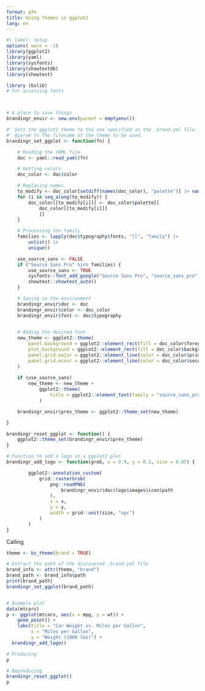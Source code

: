 ```yaml
---
format: gfm
title: Using themes in ggplot2
lang: en
---
```



```r
#| label: setup
options( warn = -1)
library(ggplot2)
library(yaml)
library(sysfonts)
library(showtextdb)
library(showtext)

library (bslib)
# For accessing fonts



# A place to save things
brandingr_envir <- new.env(parent = emptyenv())

#' Sets the ggplot2 theme to the one specified in the _brand.yml file.
#' @param fn The filename of the theme to be used.
brandingr_set_ggplot <- function(fn) {

    # Reading the YAML file
    doc <- yaml::read_yaml(fn)

    # Getting colors
    doc_color <- doc$color

    # Replacing names
    to_modify <- doc_color[setdiff(names(doc_color), "palette")] |> names()
    for (i in seq_along(to_modify)) {
        doc_color[[to_modify[i]]] <- doc_color$palette[[
            doc_color[[to_modify[i]]]
            ]]
    }

    # Processing the family
    families <- lapply(doc$typography$fonts, "[[", "family") |>
        unlist() |>
        unique()

    use_source_sans <- FALSE
    if ("Source Sans Pro" %in% families) {
        use_source_sans <- TRUE
        sysfonts::font_add_google("Source Sans Pro", "source_sans_pro")
        showtext::showtext_auto()
    }

    # Saving in the environment
    brandingr_envir$doc <- doc
    brandingr_envir$color <- doc_color
    brandingr_envir$font <- doc$typography
    

    # Adding the desired font
    new_theme <- ggplot2::theme(
        panel.background = ggplot2::element_rect(fill = doc_color$foreground),
        plot.background = ggplot2::element_rect(fill = doc_color$background),
        panel.grid.major = ggplot2::element_line(color = doc_color$primary),
        panel.grid.minor = ggplot2::element_line(color = doc_color$secondary)
    )
    
    if (use_source_sans)
        new_theme <- new_theme +
            ggplot2::theme(
                title = ggplot2::element_text(family = "source_sans_pro")
            )

    brandingr_envir$prev_theme <- ggplot2::theme_set(new_theme)

}

brandingr_reset_ggplot <- function() {
    ggplot2::theme_set(brandingr_envir$prev_theme)
}

# Function to add a logo in a ggplot2 plot
brandingr_add_logo <- function(grob, x = 0.9, y = 0.1, size = 0.05) {

        ggplot2::annotation_custom(
            grid::rasterGrob(
                png::readPNG(
                    brandingr_envir$doc$logo$images$icon$path
                ),
                x = x,
                y = y,
                width = grid::unit(size, "npc")
            )
        )
}
```

Calling

```r
theme <- bs_theme(brand = TRUE)

# Extract the path of the discovered _brand.yml file
brand_info <- attr(theme, "brand")
brand_path <- brand_info$path
print(brand_path)
brandingr_set_ggplot(brand_path)


# Example plot
data(mtcars)
p <- ggplot(mtcars, aes(x = mpg, y = wt)) +
    geom_point() +
    labs(title = "Car Weight vs. Miles per Gallon",
         x = "Miles per Gallon",
         y = "Weight (1000 lbs)") + 
  brandingr_add_logo()

# Producing
p

# Reproducing
brandingr_reset_ggplot()
p
```

